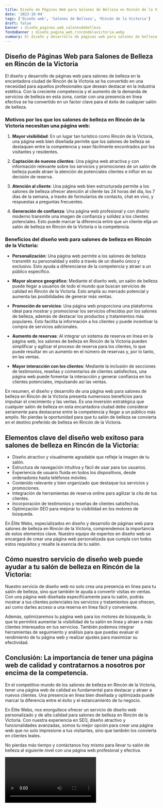 ```yaml
---
title: Diseño de Páginas Web para Salones de Belleza en Rincón de la Victoria
date: '2023-10-04'
tags: ['Diseño web', 'Salones de Belleza', 'Rincón de la Victoria']
draft: false
banner : diseño_paginas_web_salonesdebelleza
fondoBanner : diseño_pagina_web_rincóndelavictoria.webp
summary: El diseño y desarrollo de páginas web para salones de belleza en la encantadora ciudad de Rincón de la Victoria se ha convertido en una necesidad para aquellos profesionales que desean destacar en la industria estética. Con la creciente competencia y el aumento de la demanda de servicios de belleza en esta zona, contar con una presencia en línea efectiva se ha convertido en un factor clave para el éxito de cualquier salón de belleza.
---
```


## Diseño de Páginas Web para Salones de Belleza en Rincón de la Victoria

El diseño y desarrollo de páginas web para salones de belleza en la encantadora ciudad de Rincón de la Victoria se ha convertido en una necesidad para aquellos profesionales que desean destacar en la industria estética. Con la creciente competencia y el aumento de la demanda de servicios de belleza en esta zona, contar con una presencia en línea efectiva se ha convertido en un factor clave para el éxito de cualquier salón de belleza.

### Motivos por los que los salones de belleza en Rincón de la Victoria necesitan una página web:

1. **Mayor visibilidad**: En un lugar tan turístico como Rincón de la Victoria, una página web bien diseñada permite que los salones de belleza se destaquen entre la competencia y sean fácilmente encontrados por los visitantes y residentes.

2. **Captación de nuevos clientes**: Una página web atractiva y con información relevante sobre los servicios y promociones de un salón de belleza puede atraer la atención de potenciales clientes e influir en su decisión de reserva.

3. **Atención al cliente**: Una página web bien estructurada permite a los salones de belleza ofrecer atención al cliente las 24 horas del día, los 7 días de la semana, a través de formularios de contacto, chat en vivo, y respuestas a preguntas frecuentes.

4. **Generación de confianza**: Una página web profesional y con diseño moderno transmite una imagen de confianza y solidez a los clientes potenciales. Esto puede marcar la diferencia entre que un cliente elija un salón de belleza en Rincón de la Victoria o la competencia.

### Beneficios del diseño web para salones de belleza en Rincón de la Victoria:

- **Personalización**: Una página web permite a los salones de belleza transmitir su personalidad y estilo a través de un diseño único y exclusivo. Esto ayuda a diferenciarse de la competencia y atraer a un público específico.

- **Mayor alcance geográfico**: Mediante el diseño web, un salón de belleza puede llegar a usuarios de todo el mundo que buscan servicios de calidad en Rincón de la Victoria. Esto amplía su mercado potencial y aumenta las posibilidades de generar más ventas.

- **Promoción de servicios**: Una página web proporciona una plataforma ideal para mostrar y promocionar los servicios ofrecidos por los salones de belleza, además de destacar los productos y tratamientos más populares. Esto facilita la información a los clientes y puede incentivar la compra de servicios adicionales.

- **Aumento de reservas**: Al integrar un sistema de reserva en línea en la página web, los salones de belleza en Rincón de la Victoria pueden simplificar y agilizar el proceso de reserva para los clientes, lo que puede resultar en un aumento en el número de reservas y, por lo tanto, en las ventas.

- **Mayor interacción con los clientes**: Mediante la inclusión de secciones de testimonios, reseñas y comentarios de clientes satisfechos, una página web puede fomentar la interacción y generar confianza en los clientes potenciales, impulsando así las ventas.

En resumen, el diseño y desarrollo de una página web para salones de belleza en Rincón de la Victoria presenta numerosos beneficios para impulsar el crecimiento y las ventas. Es una inversión estratégica que cualquier salón de belleza en esta encantadora ciudad debe considerar seriamente para destacarse entre la competencia y llegar a un público más amplio. No pierdas la oportunidad para que tu salón de belleza se convierta en el destino preferido de belleza en Rincón de la Victoria.

<GifSeo />

<Cta />

## Elementos clave del diseño web exitoso para salones de belleza en Rincón de la Victoria:

- Diseño atractivo y visualmente agradable que refleje la imagen de tu salón.
- Estructura de navegación intuitiva y fácil de usar para los usuarios.
- Experiencia de usuario fluida en todos los dispositivos, desde ordenadores hasta teléfonos móviles.
- Contenido relevante y bien organizado que destaque tus servicios y promociones.
- Integración de herramientas de reserva online para agilizar la cita de tus clientes.
- Incorporación de testimonios y reseñas de clientes satisfechos.
- Optimización SEO para mejorar tu visibilidad en los motores de búsqueda.

En Élite Webs, especializados en diseño y desarrollo de páginas web para salones de belleza en Rincón de la Victoria, comprendemos la importancia de estos elementos clave. Nuestro equipo de expertos en diseño web se encargará de crear una página web personalizada que cumpla con todos estos requisitos y resalte la esencia de tu salón.

## Cómo nuestro servicio de diseño web puede ayudar a tu salón de belleza en Rincón de la Victoria:

Nuestro servicio de diseño web no solo crea una presencia en línea para tu salón de belleza, sino que también te ayuda a convertir visitas en ventas. Con una página web diseñada específicamente para tu salón, podrás mostrar a tus clientes potenciales los servicios y tratamientos que ofrecen, así como darles acceso a una reserva en línea fácil y conveniente.

Además, optimizaremos tu página web para los motores de búsqueda, lo que te permitirá aumentar la visibilidad de tu salón en línea y atraer a más clientes interesados en tus servicios. También podemos integrar herramientas de seguimiento y análisis para que puedas evaluar el rendimiento de tu página web y realizar ajustes para maximizar su efectividad.

## Conclusión: La importancia de tener una página web de calidad y contratarnos a nosotros por encima de la competencia.

En el competitivo mundo de los salones de belleza en Rincón de la Victoria, tener una página web de calidad es fundamental para destacar y atraer a nuevos clientes. Una presencia en línea bien diseñada y optimizada puede marcar la diferencia entre el éxito y el estancamiento de tu negocio.

En Élite Webs, nos enorgullece ofrecer un servicio de diseño web personalizado y de alta calidad para salones de belleza en Rincón de la Victoria. Con nuestra experiencia en SEO, diseño atractivo y funcionalidades avanzadas, somos tu mejor opción para crear una página web que no solo impresione a tus visitantes, sino que también los convierta en clientes leales.

No pierdas más tiempo y contáctanos hoy mismo para llevar tu salón de belleza al siguiente nivel con una página web profesional y efectiva.

<Video />

<CtaBot job='Salones de Belleza' city='Rincón de la Victoria'/>

<Gmaps query='Rincón de la Victoria+españa+maps' />